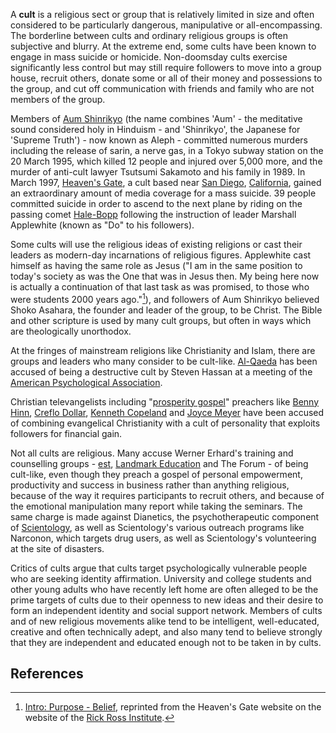 {{subpages}}

A '''cult''' is a religious sect or group that is relatively limited in size and often considered to be particularly dangerous, manipulative or all-encompassing. The borderline between cults and ordinary religious groups is often subjective and blurry. At the extreme end, some cults have been known to engage in mass suicide or homicide. Non-doomsday cults exercise significantly less control but may still require followers to move into a group house, recruit others, donate some or all of their money and possessions to the group, and cut off communication with friends and family who are not members of the group.

Members of [[Aum Shinrikyo]] (the name combines 'Aum' - the meditative sound considered holy in Hinduism - and 'Shinrikyo', the Japanese for 'Supreme Truth') - now known as Aleph - committed numerous murders including the release of sarin, a nerve gas, in a Tokyo subway station on the 20 March 1995, which killed 12 people and injured over 5,000 more, and the murder of anti-cult lawyer Tsutsumi Sakamoto and his family in 1989. In March 1997, [[Heaven's Gate]], a cult based near [[San Diego]], [[California]], gained an extraordinary amount of media coverage for a mass suicide. 39 people committed suicide in order to ascend to the next plane by riding on the passing comet [[Hale-Bopp]] following the instruction of leader Marshall Applewhite (known as "Do" to his followers).

Some cults will use the religious ideas of existing religions or cast their leaders as modern-day incarnations of religious figures. Applewhite cast himself as having the same role as Jesus ("I am in the same position to today's society as was the One that was in Jesus then. My being here now is actually a continuation of that last task as was promised, to those who were students 2000 years ago."<ref>[http://www.rickross.com/reference/heavensgate/gate_purpose.html Intro: Purpose - Belief], reprinted from the Heaven's Gate website on the website of the [[Rick Ross Institute]].</ref>), and followers of Aum Shinrikyo believed Shoko Asahara, the founder and leader of the group, to be Christ. The Bible and other scripture is used by many cult groups, but often in ways which are theologically unorthodox. 

At the fringes of mainstream religions like Christianity and Islam, there are groups and leaders who many consider to be cult-like. [[Al-Qaeda]] has been accused of being a destructive cult by Steven Hassan at a meeting of the [[American Psychological Association]]. 

Christian televangelists including "[[prosperity gospel]]" preachers like [[Benny Hinn]], [[Creflo Dollar]], [[Kenneth Copeland]] and [[Joyce Meyer]] have been accused of combining evangelical Christianity with a cult of personality that exploits followers for financial gain.

Not all cults are religious. Many accuse Werner Erhard's training and counselling groups - [[est]], [[Landmark Education]] and The Forum - of being cult-like, even though they preach a gospel of personal empowerment, productivity and success in business rather than anything religious, because of the way it requires participants to recruit others, and because of the emotional manipulation many report while taking the seminars. The same charge is made against Dianetics, the psychotherapeutic component of [[Scientology]], as well as Scientology's various outreach programs like Narconon, which targets drug users, as well as Scientology's volunteering at the site of disasters.

Critics of cults argue that cults target psychologically vulnerable people who are seeking identity affirmation. University and college students and other young adults who have recently left home are often alleged to be the prime targets of cults due to their openness to new ideas and their desire to form an independent identity and social support network. Members of cults and of new religious movements alike tend to be intelligent, well-educated, creative and often technically adept, and also many tend to believe strongly that they are independent and educated enough not to be taken in by cults. 

== References ==
<references/>